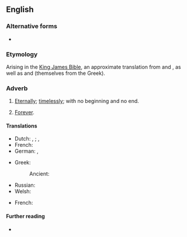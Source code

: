 {{also|forever and ever}}
==English==

===Alternative forms===
* {{l|en|forever and ever}}

===Etymology===
Arising in the [[King James Bible]], an approximate translation from {{der|en|grc|εἰς τοὺς αἰῶνας τῶν αἰώνων||to the aeons of the aeons}} and {{der|en|he|לעולם ועד||forever and until}}, as well as {{der|en|la|in saecula saeculorum}} and {{m|la|per omnia saecula saeculorum}} (themselves from the Greek).

===Adverb===
{{en-adv|-}}

# {{lb|en|Bible|Christian liturgy}} [[eternally|Eternally]]; [[timelessly]]; with no beginning and no end.
# {{lb|en|as an intensifier}} [[forever|Forever]].

====Translations====
{{trans-top|eternally}}
* Dutch: {{l|nl|van eeuwigheid tot eeuwigheid}}, {{l|nl|in alle eeuwigheid}}; {{q|chiefly Catholic mass}} {{l|nl|door alle eeuwen der eeuwen}}, {{l|nl|in de eeuwen der eeuwen}}
* French: {{t|fr|pour les siècles des siècles}}
* German: {{t|de|von Ewigkeit zu Ewigkeit}}, {{t|de|in alle Ewigkeit}}
{{trans-mid}}
* Greek:
*: Ancient: {{t|grc|εἰς τοὺς αἰῶνας τῶν αἰώνων}}
* Russian: {{t+|ru|во ве́ки веко́в}}
* Welsh: {{t|cy|yn oes oesoedd}}
{{trans-bottom}}
{{trans-top|forever}}
* French: {{t|fr|pour toujours et à jamais}}
{{trans-mid}}
{{trans-bottom}}

====Further reading====
* {{pedia|lang=en|In saecula saeculorum}}
